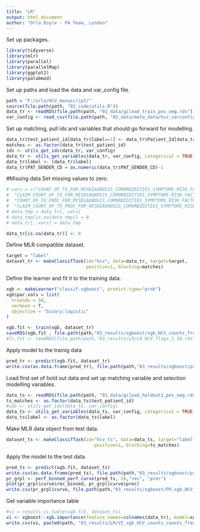 ```yaml
---
title: "LR"
output: html_document
author: "Orla Doyle - PA Team, London"
---
```

Set up packages. 
```r
library(tidyverse)
library(mlr)
library(parallel)
library(parallelMap)
library(ggplot2)
library(palabmod)
```

Set up paths and load the data and var_config file. 
```r
path = "F:/orla/HCV_manuscript/"
source(file.path(path, "02_code/utils.R"))
data_tr <- readRDS(file.path(path, "01_data/gilead_train_pos_neg.rds"))
var_config <- read_csv(file.path(path, "01_data/meta_data/hcv_varconfig_counts_freq.csv"))
```

Set up matching, pull ids and variables that should go forward for modelling. 
```r
data_tr$test_patient_id[data_tr$label==1] <- data_tr$Patient_Id[data_tr$label==1]
matches <- as.factor(data_tr$test_patient_id)
ids <- utils_get_ids(data_tr, var_config)
data_tr <- utils_get_variables(data_tr, var_config, categorical = TRUE)
data_tr$label <- (data_tr$label)
data_tr$PAT_GENDER_CD = as.numeric(data_tr$PAT_GENDER_CD)-1
```

#Missing data
Set missing values to zero. 
```r
# vars = c("COUNT_OF_TX_FOR_MISDIAGNOSIS_COMORBIDITIES_SYMPTOMS_RISK_FACTORS",
#  "CLAIM_COUNT_OF_TX_FOR_MISDIAGNOSIS_COMORBIDITIES_SYMPTOMS_RISK_FACTORS",
#  "COUNT_OF_TX_PROC_FOR_MISDIAGNOSIS_COMORBIDITIES_SYMPTOMS_RISK_FACTORS",
#  "CLAIM_COUNT_OF_TX_PROC_FOR_MISDIAGNOSIS_COMORBIDITIES_SYMPTOMS_RISK_FACTORS")
# data_tmp = data_tr[, vars]
# data_tmp[is.na(data_tmp)] = 0
# data_tr[, vars] = data_tmp

data_tr[is.na(data_tr)] <- 0

```

Define MLR compatible dataset. 
```r
target = "label"
dataset_tr <- makeClassifTask(id="hcv", data=data_tr, target=target, 
                              positive=1, blocking=matches)

```

Define the learner and fit it to the training data. 
```r
xgb <- makeLearner("classif.xgboost", predict.type="prob")
xgb$par.vals = list(
  nrounds = 50,
  verbose = T,
  objective = "binary:logistic"
)

xgb.fit <- train(xgb, dataset_tr)
saveRDS(xgb.fit , file.path(path,"03_results/xgboost/xgb_HCV_counts_freq_1_50.rds"))
#lr.fit <- readRDS(file.path(path,"03_results/LR/LR_HCV_flags_1_50.rds"))
```

Apply model to the trainig data
```r
pred_tr <- predict(xgb.fit, dataset_tr)
write.csv(as.data.frame(pred_tr), file.path(path,"03_results/xgboost/predictions_tr_xgb_HCV_counts_freq_1_50.csv"))
```

Load first set of hold out data and set up matching variable and selection modelling variables. 
```r
data_ts <- readRDS(file.path(path, "01_data/gilead_holdout1_pos_neg.rds"))
ts_matches <- as.factor(data_ts$test_patient_id)
#ids <- utils_get_ids(data_ts, var_config)
data_ts <- utils_get_variables(data_ts, var_config, categorical = TRUE)
data_ts$label <- as.factor(data_ts$label)
```
Make MLR data object from test data. 
```r
dataset_ts <- makeClassifTask(id="hcv_ts", data=data_ts, target="label",
                                 positive=1, blocking=ts_matches)
```
Apply the model to the test data. 
```r
pred_ts <- predict(xgb.fit, dataset_ts)
write.csv(as.data.frame(pred_ts), file.path(path,"03_results/xgboost/predictions_xgb_HCV_counts_freq_1_50.csv"))
pr_grpl <- perf_binned_perf_curve(pred_ts, 20,"rec", "prec")
plot(pr_grpl$curve$rec_binned, pr_grpl$curve$prec)
write.csv(pr_grpl$curve, file.path(path,"03_results/xgboost/PR_xgb_HCV_counts_freq_1_50.csv"))
```

Get variable importance table
```r
#vi = results_vi_table(xgb.fit, dataset_ts)
vi <- xgboost::xgb.importance(feature_names=colnames(data_tr), model=xgb.fit$learner.model)
write.csv(vi, paste0(path, "03_results/LR/VI_xgb_HCV_counts_counts_freq_1_50.csv"))
```
